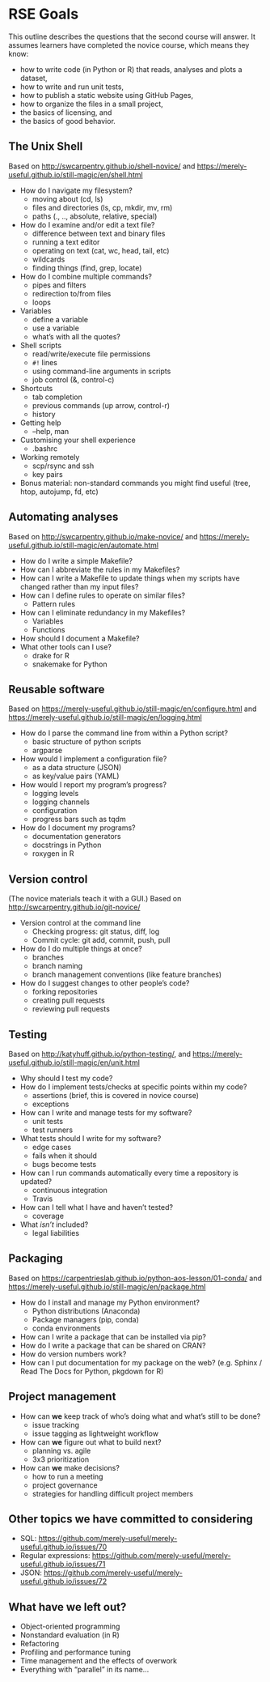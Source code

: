 # RSE Goals {#rse-goals}

This outline describes the questions that the second course will answer.
It assumes learners have completed the novice course, 
which means they know:

-   how to write code (in Python or R) that reads, analyses and plots a dataset,
-   how to write and run unit tests,
-   how to publish a static website using GitHub Pages,
-   how to organize the files in a small project,
-   the basics of licensing, and
-   the basics of good behavior.

## The Unix Shell

Based on <http://swcarpentry.github.io/shell-novice/>
and <https://merely-useful.github.io/still-magic/en/shell.html>

-   How do I navigate my filesystem?
    -   moving about (cd, ls)
    -   files and directories (ls, cp, mkdir, mv, rm)
    -   paths (., .., absolute, relative, special) 
-   How do I examine and/or edit a text file?
    -   difference between text and binary files
    -   running a text editor
    -   operating on text (cat, wc, head, tail, etc)
    -   wildcards
    -   finding things (find, grep, locate)
-   How do I combine multiple commands?
    -   pipes and filters
    -   redirection to/from files
    -   loops
-   Variables
    -   define a variable
    -   use a variable
    -   what's with all the quotes?
-   Shell scripts
    -   read/write/execute file permissions
    -   `#!` lines
    -   using command-line arguments in scripts
    -   job control (&, control-c)
-   Shortcuts
    -   tab completion
    -   previous commands (up arrow, control-r)
    -   history
-   Getting help
    -   --help, man
-   Customising your shell experience
    -   .bashrc
-   Working remotely
    -   scp/rsync and ssh
    -   key pairs
-   Bonus material: non-standard commands you might find useful (tree, htop, autojump, fd, etc)

## Automating analyses

Based on <http://swcarpentry.github.io/make-novice/>
and <https://merely-useful.github.io/still-magic/en/automate.html>

-   How do I write a simple Makefile? 
-   How can I abbreviate the rules in my Makefiles? 
-   How can I write a Makefile to update things when my scripts have changed rather than my input files?
-   How can I define rules to operate on similar files? 
    -   Pattern rules
-   How can I eliminate redundancy in my Makefiles?
    -   Variables
    -   Functions
-   How should I document a Makefile?
-   What other tools can I use?
    -   drake for R
    -   snakemake for Python

## Reusable software

Based on <https://merely-useful.github.io/still-magic/en/configure.html>
and <https://merely-useful.github.io/still-magic/en/logging.html>

-   How do I parse the command line from within a Python script?
    -   basic structure of python scripts
    -   argparse
-   How would I implement a configuration file?
    -   as a data structure (JSON)
    -   as key/value pairs (YAML)
-   How would I report my program's progress?
    -   logging levels
    -   logging channels
    -   configuration
    -   progress bars such as tqdm
-   How do I document my programs?
    -   documentation generators
    -   docstrings in Python
    -   roxygen in R

## Version control

(The novice materials teach it with a GUI.)
Based on <http://swcarpentry.github.io/git-novice/>

-   Version control at the command line
    -   Checking progress: git status, diff, log
    -   Commit cycle: git add, commit, push, pull
-   How do I do multiple things at once?
    -   branches
    -   branch naming
    -   branch management conventions (like feature branches)
-   How do I suggest changes to other people's code?
    -   forking repositories
    -   creating pull requests
    -   reviewing pull requests

## Testing

Based on <http://katyhuff.github.io/python-testing/>,
and <https://merely-useful.github.io/still-magic/en/unit.html>

-   Why should I test my code?
-   How do I implement tests/checks at specific points within my code?
    -   assertions (brief, this is covered in novice course)
    -   exceptions
-   How can I write and manage tests for my software?
    -   unit tests
    -   test runners
-   What tests should I write for my software?
    -   edge cases
    -   fails when it should
    -   bugs become tests
-   How can I run commands automatically every time a repository is updated?
    -   continuous integration
    -   Travis
-   How can I tell what I have and haven't tested?
    -   coverage
-   What *isn't* included?
    -   legal liabilities

## Packaging

Based on <https://carpentrieslab.github.io/python-aos-lesson/01-conda/>
and <https://merely-useful.github.io/still-magic/en/package.html>

-   How do I install and manage my Python environment?
    -   Python distributions (Anaconda)
    -   Package managers (pip, conda)
    -   conda environments
-   How can I write a package that can be installed via pip?
-   How do I write a package that can be shared on CRAN?
-   How do version numbers work?
-   How can I put documentation for my package on the web? (e.g. Sphinx / Read The Docs for Python, pkgdown for R)

## Project management

-   How can **we** keep track of who's doing what and what's still to be done?
    -   issue tracking
    -   issue tagging as lightweight workflow
-   How can **we** figure out what to build next?
    -   planning vs. agile
    -   3x3 prioritization
-   How can **we** make decisions?
    -   how to run a meeting
    -   project governance
    -   strategies for handling difficult project members

## Other topics we have committed to considering 

- SQL: <https://github.com/merely-useful/merely-useful.github.io/issues/70>
- Regular expressions: <https://github.com/merely-useful/merely-useful.github.io/issues/71>
- JSON: <https://github.com/merely-useful/merely-useful.github.io/issues/72>

## What have we left out?

-   Object-oriented programming
-   Nonstandard evaluation (in R)
-   Refactoring
-   Profiling and performance tuning
-   Time management and the effects of overwork
-   Everything with "parallel" in its name...
